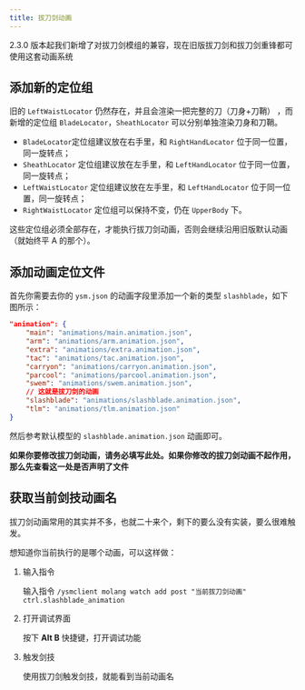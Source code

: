 ```yaml
---
title: 拔刀剑动画
---
```



<Aside>

2.3.0
版本起我们新增了对拔刀剑模组的兼容，现在旧版拔刀剑和拔刀剑重锋都可使用这套动画系统

</Aside>

## 添加新的定位组

旧的 `LeftWaistLocator` 仍然存在，并且会渲染一把完整的刀（刀身+刀鞘） ，而新增的定位组 `BladeLocator`，`SheathLocator`
可以分别单独渲染刀身和刀鞘。

<Aside>

- `BladeLocator`定位组建议放在右手里，和 `RightHandLocator` 位于同一位置，同一旋转点；
- `SheathLocator` 定位组建议放在左手里，和 `LeftHandLocator` 位于同一位置，同一旋转点；
- `LeftWaistLocator` 定位组建议放在左手里，和 `LeftHandLocator` 位于同一位置，同一旋转点；
- `RightWaistLocator` 定位组可以保持不变，仍在 `UpperBody` 下。

</Aside>

这些定位组必须全部存在，才能执行拔刀剑动画，否则会继续沿用旧版默认动画（就始终平 A 的那个）。

## 添加动画定位文件

首先你需要去你的 `ysm.json` 的动画字段里添加一个新的类型 `slashblade`，如下图所示：

```json {10}
"animation": {
    "main": "animations/main.animation.json",
    "arm": "animations/arm.animation.json",
    "extra": "animations/extra.animation.json",
    "tac": "animations/tac.animation.json",
    "carryon": "animations/carryon.animation.json",
    "parcool": "animations/parcool.animation.json",
    "swem": "animations/swem.animation.json",
    // 这就是拔刀剑的动画
    "slashblade": "animations/slashblade.animation.json",
    "tlm": "animations/tlm.animation.json"
}
```

然后参考默认模型的 `slashblade.animation.json` 动画即可。

<Aside>

**如果你要修改拔刀剑动画，请务必填写此处。如果你修改的拔刀剑动画不起作用，那么先查看这一处是否声明了文件**

</Aside>

## 获取当前剑技动画名

拔刀剑动画常用的其实并不多，也就二十来个，剩下的要么没有实装，要么很难触发。

想知道你当前执行的是哪个动画，可以这样做：

<Steps>

1. 输入指令

   输入指令 `/ysmclient molang watch add post "当前拔刀剑动画" ctrl.slashblade_animation `

2. 打开调试界面

   按下 **Alt B** 快捷键，打开调试功能

3. 触发剑技

   使用拔刀剑触发剑技，就能看到当前动画名

</Steps>
